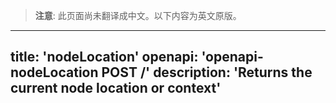 <!-- AUTO-GENERATED-CONTENT:START (ENGLISH-COPY) -->
> **注意**: 此页面尚未翻译成中文。以下内容为英文原版。

---
title: 'nodeLocation'
openapi: 'openapi-nodeLocation POST /'
description: 'Returns the current node location or context'
---